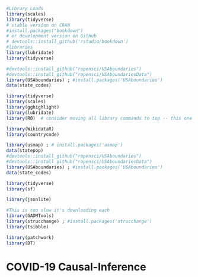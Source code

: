 

```r
#Library Loads
library(scales) 
library(tidyverse)
# stable version on CRAN
#install.packages("bookdown")
# or development version on GitHub
# devtools::install_github('rstudio/bookdown')
#libraries
library(lubridate)
library(tidyverse)

#devtools::install_github("ropensci/USAboundaries")
#devtools::install_github("ropensci/USAboundariesData")
library(USAboundaries) ; #install.packages('USAboundaries')
data(state_codes)

library(tidyverse)
library(scales)
library(gghighlight)
library(lubridate)
library(R0)  # consider moving all library commands to top -- this one was in a loop below

library(WikidataR)
library(countrycode)

library(usmap) ; # install.packages('usmap')
data(statepop)
#devtools::install_github("ropensci/USAboundaries")
#devtools::install_github("ropensci/USAboundariesData")
library(USAboundaries) ; #install.packages('USAboundaries')
data(state_codes)

library(tidyverse)
library(sf)

library(jsonlite)

#This is too slow it's downloading each
library(GADMTools)
library(strucchange) ; #install.packages('strucchange')
library(tsibble)

library(patchwork)
library(DT)
```


# COVID-19 Causal-Inference
